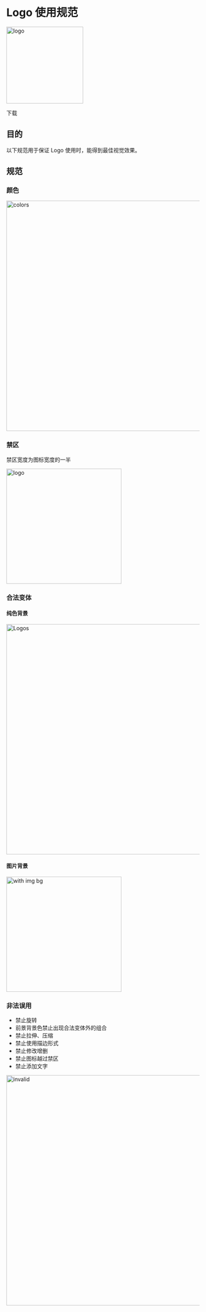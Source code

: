
# Logo 使用规范

<img
  src="https://user-images.githubusercontent.com/11043540/138445568-7889029c-0d48-466f-aa3e-1b12d8549467.png"
  width="200"
  alt="logo"
/>

<Link
  external
  to="https://zjh-im-res.oss-cn-shenzhen.aliyuncs.com/zip/bbki.ng.logos.zip"
>
  下载
</Link>

## 目的

以下规范用于保证 Logo 使用时，能得到最佳视觉效果。

## 规范

### 颜色

<img
  width="600"
  alt="colors"
  src="https://user-images.githubusercontent.com/11043540/138452715-077307f2-ff26-47db-8ba4-4971b150f039.png"
/>

### 禁区

禁区宽度为图标宽度的一半

<img
  src="https://user-images.githubusercontent.com/11043540/138403834-995a28d5-8fbb-4ec5-80cf-d00632a66bb6.png"
  width="300"
  alt="logo"
/>

### 合法变体

#### 纯色背景

<img
  width="600"
  alt="Logos"
  src="https://user-images.githubusercontent.com/11043540/138450539-967a3c69-cb55-4481-9e00-14de7c319486.png"
/>
#### 图片背景
<img
  width="300"
  alt="with img bg"
  src="https://user-images.githubusercontent.com/11043540/138458744-364385f6-59e4-456a-85c0-79c302db8de5.png"
/>

### 非法误用

- 禁止旋转
- 前景背景色禁止出现合法变体外的组合
- 禁止拉伸、压缩
- 禁止使用描边形式
- 禁止修改增删
- 禁止图标越过禁区
- 禁止添加文字

<img
  width="600"
  alt="invalid"
  src="https://user-images.githubusercontent.com/11043540/138461363-cb76800d-85b9-4926-b1ec-d4341a47faca.png"
/>
